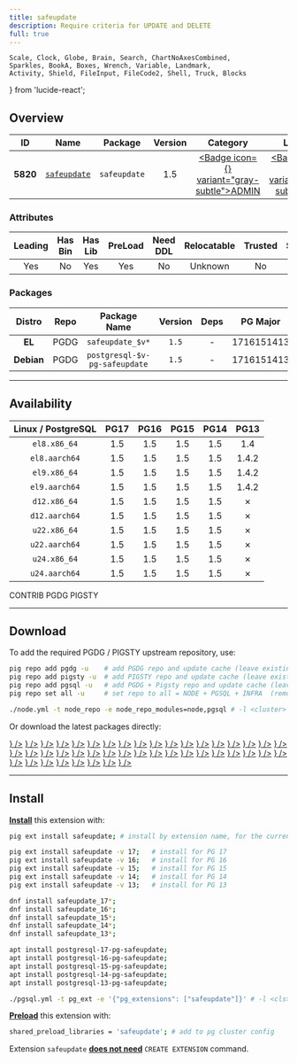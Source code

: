 ```yaml
---
title: safeupdate
description: Require criteria for UPDATE and DELETE
full: true
---
```


    Scale, Clock, Globe, Brain, Search, ChartNoAxesCombined,
    Sparkles, BookA, Boxes, Wrench, Variable, Landmark,
    Activity, Shield, FileInput, FileCode2, Shell, Truck, Blocks
} from 'lucide-react';

## Overview

| <TooltipIconButton tooltip="Extension unique identifier" side="top">ID</TooltipIconButton> | <TooltipIconButton tooltip="Extension name" side="top">Name</TooltipIconButton> | <TooltipIconButton tooltip="Package name for installation" side="top">Package</TooltipIconButton> | <TooltipIconButton tooltip="Latest available extension version" side="top">Version</TooltipIconButton> | <TooltipIconButton tooltip="Extension category" side="top">Category</TooltipIconButton> | <TooltipIconButton tooltip="Open source license" side="top">License</TooltipIconButton> | <TooltipIconButton tooltip="Programming language" side="top">Lang</TooltipIconButton> |
|:--------:|:--------:|:----------:|:--------------:|:---------------------------------------:|:------------------------------------------------------:|:----:|
| **5820** | [`safeupdate`](https://github.com/eradman/pg-safeupdate) | `safeupdate` | 1.5 | <a href="/ext/admin" className="no-underline"><Badge icon={<Landmark />} variant="gray-subtle">ADMIN</Badge></a> | <a href="/ext/list/license#isc" className="no-underline"><Badge icon={<Scale />} variant="blue-subtle">ISC</Badge></a> | <a href="/ext/list/lang#c"><Badge icon={<FileCode2 />} variant="blue-subtle">C</Badge></a> |

### Attributes

| <TooltipIconButton tooltip="The Primary Leading extension in the Package" side="top">Leading</TooltipIconButton> | <TooltipIconButton tooltip="Contains binary utils" side="top">Has Bin</TooltipIconButton> | <TooltipIconButton tooltip="Contains .so shared library files" side="top">Has Lib</TooltipIconButton> | <TooltipIconButton tooltip="Requires preloading via shared_preload_libraries" side="top">PreLoad</TooltipIconButton> | <TooltipIconButton tooltip="Requires CREATE EXTENSION DDL command" side="top">Need DDL</TooltipIconButton> | <TooltipIconButton tooltip="Can be installed in any schema" side="top">Relocatable</TooltipIconButton> | <TooltipIconButton tooltip="Can be created by non-superuser" side="top">Trusted</TooltipIconButton> | <TooltipIconButton tooltip="Schemas used by this extension" side="top">Schemas</TooltipIconButton> |
|:-------:|:-------:|:-------:|:-------:|:--------:|:-----------:|:-------:|:-------:|
| Yes | No | Yes | Yes | No | Unknown | No | - |

### Packages

| <TooltipIconButton tooltip="Linux distribution family, EL or Debian" side="top">Distro</TooltipIconButton> | <TooltipIconButton tooltip="Package repository" side="top">Repo</TooltipIconButton> | <TooltipIconButton tooltip="The RPM/DEB Package Name Pattern (replace $v with real pg major)" side="top">Package Name</TooltipIconButton> | <TooltipIconButton tooltip="Latest package version" side="top">Version</TooltipIconButton> | <TooltipIconButton tooltip="RPM/DEB Package dependencies" side="top">Deps</TooltipIconButton> | <TooltipIconButton tooltip="Available in these PostgreSQL Major Versions" side="top">PG Major</TooltipIconButton> |
|:----------:|:--------:|:------------------------:|:-----------:|:------------:|:------------------:|
|   **EL**   | <Badge variant="blue-subtle"><span className="font-bold">PGDG</span></Badge> | `safeupdate_$v*` | `1.5` | - | <Badge variant="green-subtle">17</Badge><Badge variant="green-subtle">16</Badge><Badge variant="green-subtle">15</Badge><Badge variant="green-subtle">14</Badge><Badge variant="green-subtle">13</Badge> |
| **Debian** | <Badge variant="blue-subtle"><span className="font-bold">PGDG</span></Badge> | `postgresql-$v-pg-safeupdate` | `1.5` | - | <Badge variant="green-subtle">17</Badge><Badge variant="green-subtle">16</Badge><Badge variant="green-subtle">15</Badge><Badge variant="green-subtle">14</Badge><Badge variant="red-subtle">13</Badge> |



------

## Availability

| <TooltipIconButton tooltip="Linux Distro Arch / PostgreSQL Major Version" side="top">Linux / PostgreSQL </TooltipIconButton> | **PG17** | **PG16** | **PG15** | **PG14** | **PG13** |
|:-----:|:-----:|:-----:|:-----:|:-----:|:-----:|
| `el8.x86_64` | <Badge variant="blue-subtle">1.5</Badge> | <Badge variant="blue-subtle">1.5</Badge> | <Badge variant="blue-subtle">1.5</Badge> | <Badge variant="blue-subtle">1.5</Badge> | <Badge variant="blue-subtle">1.4</Badge> |
| `el8.aarch64` | <Badge variant="blue-subtle">1.5</Badge> | <Badge variant="blue-subtle">1.5</Badge> | <Badge variant="blue-subtle">1.5</Badge> | <Badge variant="blue-subtle">1.5</Badge> | <Badge variant="blue-subtle">1.4.2</Badge> |
| `el9.x86_64` | <Badge variant="blue-subtle">1.5</Badge> | <Badge variant="blue-subtle">1.5</Badge> | <Badge variant="blue-subtle">1.5</Badge> | <Badge variant="blue-subtle">1.5</Badge> | <Badge variant="blue-subtle">1.4.2</Badge> |
| `el9.aarch64` | <Badge variant="blue-subtle">1.5</Badge> | <Badge variant="blue-subtle">1.5</Badge> | <Badge variant="blue-subtle">1.5</Badge> | <Badge variant="blue-subtle">1.5</Badge> | <Badge variant="blue-subtle">1.4.2</Badge> |
| `d12.x86_64` | <Badge variant="amber-subtle">1.5</Badge> | <Badge variant="amber-subtle">1.5</Badge> | <Badge variant="amber-subtle">1.5</Badge> | <Badge variant="amber-subtle">1.5</Badge> | <Badge variant="red-subtle">✗</Badge> |
| `d12.aarch64` | <Badge variant="amber-subtle">1.5</Badge> | <Badge variant="amber-subtle">1.5</Badge> | <Badge variant="amber-subtle">1.5</Badge> | <Badge variant="amber-subtle">1.5</Badge> | <Badge variant="red-subtle">✗</Badge> |
| `u22.x86_64` | <Badge variant="amber-subtle">1.5</Badge> | <Badge variant="amber-subtle">1.5</Badge> | <Badge variant="amber-subtle">1.5</Badge> | <Badge variant="amber-subtle">1.5</Badge> | <Badge variant="red-subtle">✗</Badge> |
| `u22.aarch64` | <Badge variant="amber-subtle">1.5</Badge> | <Badge variant="amber-subtle">1.5</Badge> | <Badge variant="amber-subtle">1.5</Badge> | <Badge variant="amber-subtle">1.5</Badge> | <Badge variant="red-subtle">✗</Badge> |
| `u24.x86_64` | <Badge variant="amber-subtle">1.5</Badge> | <Badge variant="amber-subtle">1.5</Badge> | <Badge variant="amber-subtle">1.5</Badge> | <Badge variant="amber-subtle">1.5</Badge> | <Badge variant="red-subtle">✗</Badge> |
| `u24.aarch64` | <Badge variant="amber-subtle">1.5</Badge> | <Badge variant="amber-subtle">1.5</Badge> | <Badge variant="amber-subtle">1.5</Badge> | <Badge variant="amber-subtle">1.5</Badge> | <Badge variant="red-subtle">✗</Badge> |

<Badge variant="green-subtle"><span className="font-black">CONTRIB</span></Badge> <Badge variant="blue-subtle"><span className="font-black">PGDG</span></Badge> <Badge variant="amber-subtle"><span className="font-black">PIGSTY</span></Badge>

------

## Download

To add the required PGDG / PIGSTY upstream repository, use:

```bash tab="pig"
pig repo add pgdg -u    # add PGDG repo and update cache (leave existing repos)
pig repo add pigsty -u  # add PIGSTY repo and update cache (leave existing repos)
pig repo add pgsql -u   # add PGDG + Pigsty repo and update cache (leave existing repos)
pig repo set all -u     # set repo to all = NODE + PGSQL + INFRA  (remove existing repos)
```
```bash tab="pigsty"
./node.yml -t node_repo -e node_repo_modules=node,pgsql # -l <cluster>
```

Or download the latest packages directly:

<Files>
    <Folder name="el8.x86_64">
        <a href="https://download.postgresql.org/pub/repos/yum/17/redhat/rhel-8-x86_64/safeupdate_17-1.5-1PGDG.rhel8.x86_64.rpm"><File name="safeupdate_17-1.5-1PGDG.rhel8.x86_64.rpm" icon={<Package className="text-emerald-500" />} /></a>
        <a href="https://download.postgresql.org/pub/repos/yum/16/redhat/rhel-8-x86_64/safeupdate_16-1.5-1PGDG.rhel8.x86_64.rpm"><File name="safeupdate_16-1.5-1PGDG.rhel8.x86_64.rpm" icon={<Package className="text-emerald-500" />} /></a>
        <a href="https://download.postgresql.org/pub/repos/yum/15/redhat/rhel-8-x86_64/safeupdate_15-1.5-1PGDG.rhel8.x86_64.rpm"><File name="safeupdate_15-1.5-1PGDG.rhel8.x86_64.rpm" icon={<Package className="text-emerald-500" />} /></a>
        <a href="https://download.postgresql.org/pub/repos/yum/14/redhat/rhel-8-x86_64/safeupdate_14-1.5-1PGDG.rhel8.x86_64.rpm"><File name="safeupdate_14-1.5-1PGDG.rhel8.x86_64.rpm" icon={<Package className="text-emerald-500" />} /></a>
        <a href="https://download.postgresql.org/pub/repos/yum/13/redhat/rhel-8-x86_64/safeupdate_13-1.4-1.rhel8.x86_64.rpm"><File name="safeupdate_13-1.4-1.rhel8.x86_64.rpm" icon={<Package className="text-emerald-500" />} /></a>
    </Folder>
    <Folder name="el8.aarch64">
        <a href="https://download.postgresql.org/pub/repos/yum/17/redhat/rhel-8-aarch64/safeupdate_17-1.5-1PGDG.rhel8.aarch64.rpm"><File name="safeupdate_17-1.5-1PGDG.rhel8.aarch64.rpm" icon={<Package className="text-orange-500" />} /></a>
        <a href="https://download.postgresql.org/pub/repos/yum/16/redhat/rhel-8-aarch64/safeupdate_16-1.5-1PGDG.rhel8.aarch64.rpm"><File name="safeupdate_16-1.5-1PGDG.rhel8.aarch64.rpm" icon={<Package className="text-orange-500" />} /></a>
        <a href="https://download.postgresql.org/pub/repos/yum/15/redhat/rhel-8-aarch64/safeupdate_15-1.5-1PGDG.rhel8.aarch64.rpm"><File name="safeupdate_15-1.5-1PGDG.rhel8.aarch64.rpm" icon={<Package className="text-orange-500" />} /></a>
        <a href="https://download.postgresql.org/pub/repos/yum/14/redhat/rhel-8-aarch64/safeupdate_14-1.5-1PGDG.rhel8.aarch64.rpm"><File name="safeupdate_14-1.5-1PGDG.rhel8.aarch64.rpm" icon={<Package className="text-orange-500" />} /></a>
        <a href="https://download.postgresql.org/pub/repos/yum/13/redhat/rhel-8-aarch64/safeupdate_13-1.4.2-1.rhel8.aarch64.rpm"><File name="safeupdate_13-1.4.2-1.rhel8.aarch64.rpm" icon={<Package className="text-orange-500" />} /></a>
    </Folder>
    <Folder name="el9.x86_64">
        <a href="https://download.postgresql.org/pub/repos/yum/17/redhat/rhel-9-x86_64/safeupdate_17-1.5-1PGDG.rhel9.x86_64.rpm"><File name="safeupdate_17-1.5-1PGDG.rhel9.x86_64.rpm" icon={<Package className="text-emerald-500" />} /></a>
        <a href="https://download.postgresql.org/pub/repos/yum/16/redhat/rhel-9-x86_64/safeupdate_16-1.5-1PGDG.rhel9.x86_64.rpm"><File name="safeupdate_16-1.5-1PGDG.rhel9.x86_64.rpm" icon={<Package className="text-emerald-500" />} /></a>
        <a href="https://download.postgresql.org/pub/repos/yum/15/redhat/rhel-9-x86_64/safeupdate_15-1.5-1PGDG.rhel9.x86_64.rpm"><File name="safeupdate_15-1.5-1PGDG.rhel9.x86_64.rpm" icon={<Package className="text-emerald-500" />} /></a>
        <a href="https://download.postgresql.org/pub/repos/yum/14/redhat/rhel-9-x86_64/safeupdate_14-1.5-1PGDG.rhel9.x86_64.rpm"><File name="safeupdate_14-1.5-1PGDG.rhel9.x86_64.rpm" icon={<Package className="text-emerald-500" />} /></a>
        <a href="https://download.postgresql.org/pub/repos/yum/13/redhat/rhel-9-x86_64/safeupdate_13-1.4.2-1.rhel9.x86_64.rpm"><File name="safeupdate_13-1.4.2-1.rhel9.x86_64.rpm" icon={<Package className="text-emerald-500" />} /></a>
    </Folder>
    <Folder name="el9.aarch64">
        <a href="https://download.postgresql.org/pub/repos/yum/17/redhat/rhel-9-aarch64/safeupdate_17-1.5-1PGDG.rhel9.aarch64.rpm"><File name="safeupdate_17-1.5-1PGDG.rhel9.aarch64.rpm" icon={<Package className="text-orange-500" />} /></a>
        <a href="https://download.postgresql.org/pub/repos/yum/16/redhat/rhel-9-aarch64/safeupdate_16-1.5-1PGDG.rhel9.aarch64.rpm"><File name="safeupdate_16-1.5-1PGDG.rhel9.aarch64.rpm" icon={<Package className="text-orange-500" />} /></a>
        <a href="https://download.postgresql.org/pub/repos/yum/15/redhat/rhel-9-aarch64/safeupdate_15-1.5-1PGDG.rhel9.aarch64.rpm"><File name="safeupdate_15-1.5-1PGDG.rhel9.aarch64.rpm" icon={<Package className="text-orange-500" />} /></a>
        <a href="https://download.postgresql.org/pub/repos/yum/14/redhat/rhel-9-aarch64/safeupdate_14-1.5-1PGDG.rhel9.aarch64.rpm"><File name="safeupdate_14-1.5-1PGDG.rhel9.aarch64.rpm" icon={<Package className="text-orange-500" />} /></a>
        <a href="https://download.postgresql.org/pub/repos/yum/13/redhat/rhel-9-aarch64/safeupdate_13-1.4.2-1.rhel9.aarch64.rpm"><File name="safeupdate_13-1.4.2-1.rhel9.aarch64.rpm" icon={<Package className="text-orange-500" />} /></a>
    </Folder>
    <Folder name="d12.x86_64">
        <a href="https://repo.pigsty.io/apt/pgsql/bookworm/pool/main/p/pg-safeupdate/postgresql-17-pg-safeupdate_1.5-1PIGSTY~bookworm_amd64.deb"><File name="postgresql-17-pg-safeupdate_1.5-1PIGSTY~bookworm_amd64.deb" icon={<Box className="text-emerald-500" />} /></a>
        <a href="https://repo.pigsty.io/apt/pgsql/bookworm/pool/main/p/pg-safeupdate/postgresql-16-pg-safeupdate_1.5-1PIGSTY~bookworm_amd64.deb"><File name="postgresql-16-pg-safeupdate_1.5-1PIGSTY~bookworm_amd64.deb" icon={<Box className="text-emerald-500" />} /></a>
        <a href="https://repo.pigsty.io/apt/pgsql/bookworm/pool/main/p/pg-safeupdate/postgresql-15-pg-safeupdate_1.5-1PIGSTY~bookworm_amd64.deb"><File name="postgresql-15-pg-safeupdate_1.5-1PIGSTY~bookworm_amd64.deb" icon={<Box className="text-emerald-500" />} /></a>
        <a href="https://repo.pigsty.io/apt/pgsql/bookworm/pool/main/p/pg-safeupdate/postgresql-14-pg-safeupdate_1.5-1PIGSTY~bookworm_amd64.deb"><File name="postgresql-14-pg-safeupdate_1.5-1PIGSTY~bookworm_amd64.deb" icon={<Box className="text-emerald-500" />} /></a>
    </Folder>
    <Folder name="d12.aarch64">
        <a href="https://repo.pigsty.io/apt/pgsql/bookworm/pool/main/p/pg-safeupdate/postgresql-17-pg-safeupdate_1.5-1PIGSTY~bookworm_arm64.deb"><File name="postgresql-17-pg-safeupdate_1.5-1PIGSTY~bookworm_arm64.deb" icon={<Box className="text-orange-500" />} /></a>
        <a href="https://repo.pigsty.io/apt/pgsql/bookworm/pool/main/p/pg-safeupdate/postgresql-16-pg-safeupdate_1.5-1PIGSTY~bookworm_arm64.deb"><File name="postgresql-16-pg-safeupdate_1.5-1PIGSTY~bookworm_arm64.deb" icon={<Box className="text-orange-500" />} /></a>
        <a href="https://repo.pigsty.io/apt/pgsql/bookworm/pool/main/p/pg-safeupdate/postgresql-15-pg-safeupdate_1.5-1PIGSTY~bookworm_arm64.deb"><File name="postgresql-15-pg-safeupdate_1.5-1PIGSTY~bookworm_arm64.deb" icon={<Box className="text-orange-500" />} /></a>
        <a href="https://repo.pigsty.io/apt/pgsql/bookworm/pool/main/p/pg-safeupdate/postgresql-14-pg-safeupdate_1.5-1PIGSTY~bookworm_arm64.deb"><File name="postgresql-14-pg-safeupdate_1.5-1PIGSTY~bookworm_arm64.deb" icon={<Box className="text-orange-500" />} /></a>
    </Folder>
    <Folder name="u22.x86_64">
        <a href="https://repo.pigsty.io/apt/pgsql/jammy/pool/main/p/pg-safeupdate/postgresql-17-pg-safeupdate_1.5-1PIGSTY~jammy_amd64.deb"><File name="postgresql-17-pg-safeupdate_1.5-1PIGSTY~jammy_amd64.deb" icon={<Box className="text-emerald-500" />} /></a>
        <a href="https://repo.pigsty.io/apt/pgsql/jammy/pool/main/p/pg-safeupdate/postgresql-16-pg-safeupdate_1.5-1PIGSTY~jammy_amd64.deb"><File name="postgresql-16-pg-safeupdate_1.5-1PIGSTY~jammy_amd64.deb" icon={<Box className="text-emerald-500" />} /></a>
        <a href="https://repo.pigsty.io/apt/pgsql/jammy/pool/main/p/pg-safeupdate/postgresql-15-pg-safeupdate_1.5-1PIGSTY~jammy_amd64.deb"><File name="postgresql-15-pg-safeupdate_1.5-1PIGSTY~jammy_amd64.deb" icon={<Box className="text-emerald-500" />} /></a>
        <a href="https://repo.pigsty.io/apt/pgsql/jammy/pool/main/p/pg-safeupdate/postgresql-14-pg-safeupdate_1.5-1PIGSTY~jammy_amd64.deb"><File name="postgresql-14-pg-safeupdate_1.5-1PIGSTY~jammy_amd64.deb" icon={<Box className="text-emerald-500" />} /></a>
    </Folder>
    <Folder name="u22.aarch64">
        <a href="https://repo.pigsty.io/apt/pgsql/jammy/pool/main/p/pg-safeupdate/postgresql-17-pg-safeupdate_1.5-1PIGSTY~jammy_arm64.deb"><File name="postgresql-17-pg-safeupdate_1.5-1PIGSTY~jammy_arm64.deb" icon={<Box className="text-orange-500" />} /></a>
        <a href="https://repo.pigsty.io/apt/pgsql/jammy/pool/main/p/pg-safeupdate/postgresql-16-pg-safeupdate_1.5-1PIGSTY~jammy_arm64.deb"><File name="postgresql-16-pg-safeupdate_1.5-1PIGSTY~jammy_arm64.deb" icon={<Box className="text-orange-500" />} /></a>
        <a href="https://repo.pigsty.io/apt/pgsql/jammy/pool/main/p/pg-safeupdate/postgresql-15-pg-safeupdate_1.5-1PIGSTY~jammy_arm64.deb"><File name="postgresql-15-pg-safeupdate_1.5-1PIGSTY~jammy_arm64.deb" icon={<Box className="text-orange-500" />} /></a>
        <a href="https://repo.pigsty.io/apt/pgsql/jammy/pool/main/p/pg-safeupdate/postgresql-14-pg-safeupdate_1.5-1PIGSTY~jammy_arm64.deb"><File name="postgresql-14-pg-safeupdate_1.5-1PIGSTY~jammy_arm64.deb" icon={<Box className="text-orange-500" />} /></a>
    </Folder>
    <Folder name="u24.x86_64">
        <a href="https://repo.pigsty.io/apt/pgsql/noble/pool/main/p/pg-safeupdate/postgresql-17-pg-safeupdate_1.5-1PIGSTY~noble_amd64.deb"><File name="postgresql-17-pg-safeupdate_1.5-1PIGSTY~noble_amd64.deb" icon={<Box className="text-emerald-500" />} /></a>
        <a href="https://repo.pigsty.io/apt/pgsql/noble/pool/main/p/pg-safeupdate/postgresql-16-pg-safeupdate_1.5-1PIGSTY~noble_amd64.deb"><File name="postgresql-16-pg-safeupdate_1.5-1PIGSTY~noble_amd64.deb" icon={<Box className="text-emerald-500" />} /></a>
        <a href="https://repo.pigsty.io/apt/pgsql/noble/pool/main/p/pg-safeupdate/postgresql-15-pg-safeupdate_1.5-1PIGSTY~noble_amd64.deb"><File name="postgresql-15-pg-safeupdate_1.5-1PIGSTY~noble_amd64.deb" icon={<Box className="text-emerald-500" />} /></a>
        <a href="https://repo.pigsty.io/apt/pgsql/noble/pool/main/p/pg-safeupdate/postgresql-14-pg-safeupdate_1.5-1PIGSTY~noble_amd64.deb"><File name="postgresql-14-pg-safeupdate_1.5-1PIGSTY~noble_amd64.deb" icon={<Box className="text-emerald-500" />} /></a>
    </Folder>
    <Folder name="u24.aarch64">
        <a href="https://repo.pigsty.io/apt/pgsql/noble/pool/main/p/pg-safeupdate/postgresql-17-pg-safeupdate_1.5-1PIGSTY~noble_arm64.deb"><File name="postgresql-17-pg-safeupdate_1.5-1PIGSTY~noble_arm64.deb" icon={<Box className="text-orange-500" />} /></a>
        <a href="https://repo.pigsty.io/apt/pgsql/noble/pool/main/p/pg-safeupdate/postgresql-16-pg-safeupdate_1.5-1PIGSTY~noble_arm64.deb"><File name="postgresql-16-pg-safeupdate_1.5-1PIGSTY~noble_arm64.deb" icon={<Box className="text-orange-500" />} /></a>
        <a href="https://repo.pigsty.io/apt/pgsql/noble/pool/main/p/pg-safeupdate/postgresql-15-pg-safeupdate_1.5-1PIGSTY~noble_arm64.deb"><File name="postgresql-15-pg-safeupdate_1.5-1PIGSTY~noble_arm64.deb" icon={<Box className="text-orange-500" />} /></a>
        <a href="https://repo.pigsty.io/apt/pgsql/noble/pool/main/p/pg-safeupdate/postgresql-14-pg-safeupdate_1.5-1PIGSTY~noble_arm64.deb"><File name="postgresql-14-pg-safeupdate_1.5-1PIGSTY~noble_arm64.deb" icon={<Box className="text-orange-500" />} /></a>
    </Folder>
</Files>

------

## Install

[**Install**](/docs/pgsql/extension/install) this extension with:

```bash tab="pig"
pig ext install safeupdate; # install by extension name, for the current active PG version

pig ext install safeupdate -v 17;   # install for PG 17
pig ext install safeupdate -v 16;   # install for PG 16
pig ext install safeupdate -v 15;   # install for PG 15
pig ext install safeupdate -v 14;   # install for PG 14
pig ext install safeupdate -v 13;   # install for PG 13
```
```bash tab="yum" 
dnf install safeupdate_17*;
dnf install safeupdate_16*;
dnf install safeupdate_15*;
dnf install safeupdate_14*;
dnf install safeupdate_13*;
```
```bash tab="apt" 
apt install postgresql-17-pg-safeupdate;
apt install postgresql-16-pg-safeupdate;
apt install postgresql-15-pg-safeupdate;
apt install postgresql-14-pg-safeupdate;
apt install postgresql-13-pg-safeupdate;
```
```bash tab="ansible"
./pgsql.yml -t pg_ext -e '{"pg_extensions": ["safeupdate"]}' # -l <cls>
```

[**Preload**](/docs/pgsql/extension/load) this extension with:

```bash
shared_preload_libraries = 'safeupdate'; # add to pg cluster config
```

Extension `safeupdate` [**does not need**](/docs/pgsql/extension/create#list-of-extensions-without-ddl) `CREATE EXTENSION` command.



